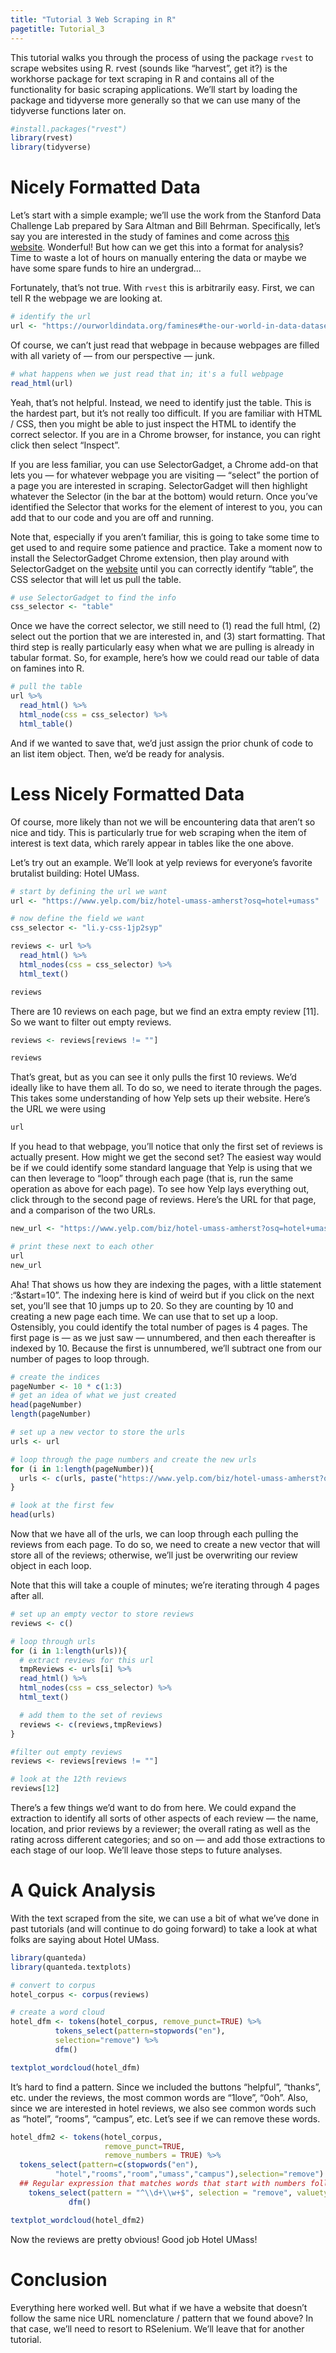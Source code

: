 ```yaml
---
title: "Tutorial 3 Web Scraping in R"
pagetitle: Tutorial_3
---
```


This tutorial walks you through the process of using the package `rvest` to scrape websites using R. rvest (sounds like "harvest", get it?) is the workhorse package for text scraping in R and contains all of the functionality for basic scraping applications. We'll start by loading the package and tidyverse more generally so that we can use many of the tidyverse functions later on.

```r
#install.packages("rvest")
library(rvest)
library(tidyverse)
```

# Nicely Formatted Data

Let's start with a simple example; we'll use the work from the Stanford Data Challenge Lab prepared by Sara Altman and Bill Behrman. Specifically, let's say you are interested in the study of famines and come across [this website](https://ourworldindata.org/famines#the-our-world-in-data-dataset-of-famines). Wonderful! But how can we get this into a format for analysis? Time to waste a lot of hours on manually entering the data or maybe we have some spare funds to hire an undergrad...

Fortunately, that's not true. With `rvest` this is arbitrarily easy. First, we can tell R the webpage we are looking at.

```r
# identify the url
url <- "https://ourworldindata.org/famines#the-our-world-in-data-dataset-of-famines"
```

Of course, we can't just read that webpage in because webpages are filled with all variety of --- from our perspective --- junk.

```r
# what happens when we just read that in; it's a full webpage
read_html(url)
```

Yeah, that's not helpful. Instead, we need to identify just the table. This is the hardest part, but it's not really too difficult. If you are familiar with HTML / CSS, then you might be able to just inspect the HTML to identify the correct selector. If you are in a Chrome browser, for instance, you can right click then select "Inspect".

If you are less familiar, you can use SelectorGadget, a Chrome add-on that lets you --- for whatever webpage you are visiting --- "select" the portion of a page you are interested in scraping. SelectorGadget will then highlight whatever the Selector (in the bar at the bottom) would return. Once you've identified the Selector that works for the element of interest to you, you can add that to our code and you are off and running.

Note that, especially if you aren't familiar, this is going to take some time to get used to and require some patience and practice. Take a moment now to install the SelectorGadget Chrome extension, then play around with SelectorGadget on the [website](https://ourworldindata.org/famines#the-our-world-in-data-dataset-of-famines) until you can correctly identify "table", the CSS selector that will let us pull the table.

```r
# use SelectorGadget to find the info
css_selector <- "table"
```

Once we have the correct selector, we still need to (1) read the full html, (2) select out the portion that we are interested in, and (3) start formatting. That third step is really particularly easy when what we are pulling is already in tabular format. So, for example, here's how we could read our table of data on famines into R.

```r
# pull the table
url %>%
  read_html() %>%
  html_node(css = css_selector) %>%
  html_table()
```

And if we wanted to save that, we'd just assign the prior chunk of code to an list item object. Then, we'd be ready for analysis.

# Less Nicely Formatted Data

Of course, more likely than not we will be encountering data that aren't so nice and tidy. This is particularly true for web scraping when the item of interest is text data, which rarely appear in tables like the one above.

Let's try out an example. We'll look at yelp reviews for everyone's favorite brutalist building: Hotel UMass.

```r
# start by defining the url we want
url <- "https://www.yelp.com/biz/hotel-umass-amherst?osq=hotel+umass"

# now define the field we want
css_selector <- "li.y-css-1jp2syp"

reviews <- url %>%
  read_html() %>%
  html_nodes(css = css_selector) %>%
  html_text()

reviews
```

There are 10 reviews on each page, but we find an extra empty review \[11\]. So we want to filter out empty reviews.

```r
reviews <- reviews[reviews != ""]

reviews
```

That's great, but as you can see it only pulls the first 10 reviews. We'd ideally like to have them all. To do so, we need to iterate through the pages. This takes some understanding of how Yelp sets up their website. Here's the URL we were using

```r
url
```

If you head to that webpage, you'll notice that only the first set of reviews is actually present. How might we get the second set? The easiest way would be if we could identify some standard language that Yelp is using that we can then leverage to "loop" through each page (that is, run the same operation as above for each page). To see how Yelp lays everything out, click through to the second page of reviews. Here's the URL for that page, and a comparison of the two URLs.

```r
new_url <- "https://www.yelp.com/biz/hotel-umass-amherst?osq=hotel+umass&start=10"

# print these next to each other
url
new_url
```

Aha! That shows us how they are indexing the pages, with a little statement :"&start=10". The indexing here is kind of weird but if you click on the next set, you'll see that 10 jumps up to 20. So they are counting by 10 and creating a new page each time. We can use that to set up a loop. Ostensibly, you could identify the total number of pages is 4 pages. The first page is --- as we just saw --- unnumbered, and then each thereafter is indexed by 10. Because the first is unnumbered, we'll subtract one from our number of pages to loop through.

```r
# create the indices
pageNumber <- 10 * c(1:3)
# get an idea of what we just created
head(pageNumber)
length(pageNumber)

# set up a new vector to store the urls
urls <- url

# loop through the page numbers and create the new urls
for (i in 1:length(pageNumber)){
  urls <- c(urls, paste("https://www.yelp.com/biz/hotel-umass-amherst?osq=hotel+umass&start=",pageNumber[i], sep = ""))
}

# look at the first few
head(urls)
```

Now that we have all of the urls, we can loop through each pulling the reviews from each page. To do so, we need to create a new vector that will store all of the reviews; otherwise, we'll just be overwriting our review object in each loop.

Note that this will take a couple of minutes; we're iterating through 4 pages after all.

```r
# set up an empty vector to store reviews
reviews <- c()

# loop through urls
for (i in 1:length(urls)){
  # extract reviews for this url
  tmpReviews <- urls[i] %>%
  read_html() %>%
  html_nodes(css = css_selector) %>%
  html_text()

  # add them to the set of reviews
  reviews <- c(reviews,tmpReviews)
}

#filter out empty reviews
reviews <- reviews[reviews != ""]

# look at the 12th reviews
reviews[12]
```

There's a few things we'd want to do from here. We could expand the extraction to identify all sorts of other aspects of each review --- the name, location, and prior reviews by a reviewer; the overall rating as well as the rating across different categories; and so on --- and add those extractions to each stage of our loop. We'll leave those steps to future analyses.

# A Quick Analysis

With the text scraped from the site, we can use a bit of what we've done in past tutorials (and will continue to do going forward) to take a look at what folks are saying about Hotel UMass.

```r
library(quanteda)
library(quanteda.textplots)

# convert to corpus
hotel_corpus <- corpus(reviews)

# create a word cloud
hotel_dfm <- tokens(hotel_corpus, remove_punct=TRUE) %>%
          tokens_select(pattern=stopwords("en"),
          selection="remove") %>%
          dfm()

textplot_wordcloud(hotel_dfm)
```

It's hard to find a pattern. Since we included the buttons "helpful", "thanks", etc. under the reviews, the most common words are "1love", "0oh". Also, since we are interested in hotel reviews, we also see common words such as "hotel", "rooms", "campus", etc. Let's see if we can remove these words.

```r
hotel_dfm2 <- tokens(hotel_corpus,
                     remove_punct=TRUE,
                     remove_numbers = TRUE) %>%
  tokens_select(pattern=c(stopwords("en"),
          "hotel","rooms","room","umass","campus"),selection="remove") %>%
  ## Regular expression that matches words that start with numbers followed by letters
    tokens_select(pattern = "^\\d+\\w+$", selection = "remove", valuetype = "regex") %>%
             dfm()

textplot_wordcloud(hotel_dfm2)

```

Now the reviews are pretty obvious! Good job Hotel UMass!

# Conclusion

Everything here worked well. But what if we have a website that doesn't follow the same nice URL nomenclature / pattern that we found above? In that case, we'll need to resort to RSelenium. We'll leave that for another tutorial.
